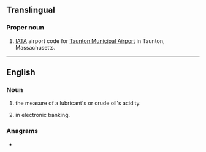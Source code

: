 {{also|Appendix:Variations of "tan"}}
==Translingual==

===Proper noun===
{{en-proper noun}}

# [[IATA]] airport code for [[w:Taunton Municipal Airport|Taunton Municipal Airport]] in Taunton, Massachusetts.
----

==English==

===Noun===
{{head|en|noun}}

# {{lb|en|engineering}} {{init of|en|[[total]] [[acid]] [[number]]|dot=,}} the measure of a lubricant's or crude oil's acidity.
# {{lb|en|banking}} {{init of|en|[[transaction]] [[authentication]] [[number]]|dot=,}} in electronic banking.

===Anagrams===
* {{anagrams|en|a=ant|-ant|ANT|Ant|Ant.|NAT|NTA|Nat|Nat.|TNA|a'n't|an't|ant|ant-|ant.|nat}}